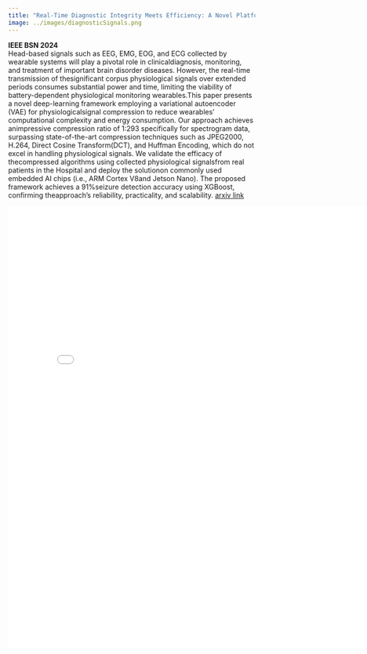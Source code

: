```yaml
---
title: "Real-Time Diagnostic Integrity Meets Efficiency: A Novel Platform-Agnostic Architecture for Physiological Signal Compression"
image: ../images/diagnosticSignals.png
---
```

**IEEE BSN 2024**\
Head-based signals such as EEG, EMG, EOG, and ECG collected by wearable systems will play a pivotal role in clinicaldiagnosis, monitoring, and treatment of important brain disorder diseases. However, the real-time transmission of thesignificant corpus physiological signals over extended periods consumes substantial power and time, limiting the viability of battery-dependent physiological monitoring wearables.This paper presents a novel deep-learning framework employing a variational autoencoder (VAE) for physiologicalsignal compression to reduce wearables’ computational complexity and energy consumption. Our approach achieves animpressive compression ratio of 1:293 specifically for spectrogram data, surpassing state-of-the-art compression techniques such as JPEG2000, H.264, Direct Cosine Transform(DCT), and Huffman Encoding, which do not excel in handling physiological signals. We validate the efficacy of thecompressed algorithms using collected physiological signalsfrom real patients in the Hospital and deploy the solutionon commonly used embedded AI chips (i.e., ARM Cortex V8and Jetson Nano). The proposed framework achieves a 91%seizure detection accuracy using XGBoost, confirming theapproach’s reliability, practicality, and scalability.
[arxiv link](https://arxiv.org/abs/2312.12587)

```{=html}
<embed src="../images/Diagnostic.pdf" width="800px" height="900px" />
```